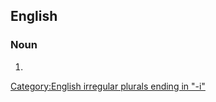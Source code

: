 ==English==

===Noun===
{{head|en|noun form}}

# {{plural of|double obelus|lang=en}}

[[Category:English irregular plurals ending in "-i"]]